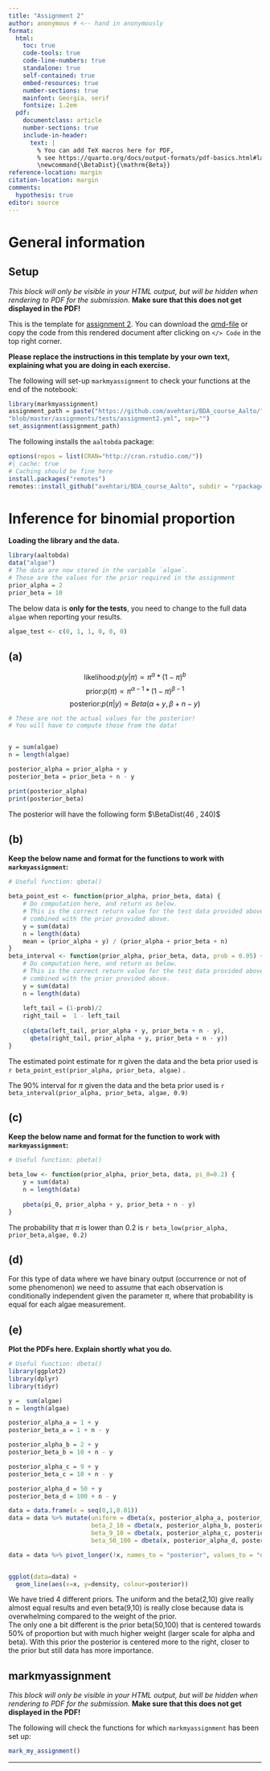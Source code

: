 ---
title: "Assignment 2"
author: anonymous # <-- hand in anonymously
format: 
  html:
    toc: true
    code-tools: true
    code-line-numbers: true
    standalone: true
    self-contained: true
    embed-resources: true  
    number-sections: true
    mainfont: Georgia, serif
    fontsize: 1.2em
  pdf:  
    documentclass: article
    number-sections: true
    include-in-header: 
      text: |
        % You can add TeX macros here for PDF, 
        % see https://quarto.org/docs/output-formats/pdf-basics.html#latex-includes
        \newcommand{\BetaDist}{\mathrm{Beta}}
reference-location: margin
citation-location: margin 
comments:
  hypothesis: true
editor: source
---

::: hidden
$$
% You can add TeX macros here for HTML, see https://quarto.org/docs/authoring/markdown-basics.html#equations
\renewcommand{\BetaDist}{\mathrm{Beta}}
$$
:::

# General information

::: {.content-hidden when-format="pdf"}
::: {.callout-warning collapse="false"}
## Setup

*This block will only be visible in your HTML output, but will be hidden when rendering to PDF for the submission.* **Make sure that this does not get displayed in the PDF!**

This is the template for [assignment 2](assignment2.html). You can download the [qmd-file](https://raw.githubusercontent.com/avehtari/BDA_course_Aalto/gh-pages/assignments/template2.qmd) or copy the code from this rendered document after clicking on `</> Code` in the top right corner.

**Please replace the instructions in this template by your own text, explaining what you are doing in each exercise.**

The following will set-up `markmyassignment` to check your functions at the end of the notebook:

```{r}
library(markmyassignment) 
assignment_path = paste("https://github.com/avehtari/BDA_course_Aalto/",
"blob/master/assignments/tests/assignment2.yml", sep="")
set_assignment(assignment_path)    
```

The following installs the `aaltobda` package:

```{r}
options(repos = list(CRAN="http://cran.rstudio.com/"))
#| cache: true
# Caching should be fine here
install.packages("remotes")
remotes::install_github("avehtari/BDA_course_Aalto", subdir = "rpackage", upgrade="never")
```
:::
:::

# Inference for binomial proportion

**Loading the library and the data.**

```{r}

library(aaltobda)
data("algae")
# The data are now stored in the variable `algae`.
# These are the values for the prior required in the assignment
prior_alpha = 2
prior_beta = 10
```

The below data is **only for the tests**, you need to change to the full data `algae` when reporting your results.

```{r}
algae_test <- c(0, 1, 1, 0, 0, 0)
```

## (a)

$$\text{likelihood:} p(y|\pi) \propto \pi^{a} * (1-\pi)^{b}$$
$$\text{prior:} p(\pi) \propto \pi^{\alpha -1}*(1-\pi)^{\beta - 1}$$
$$\text{posterior:} p(\pi|y) \propto Beta(\alpha + y, \beta + n - y)$$

```{r}
# These are not the actual values for the posterior! 
# You will have to compute those from the data!


y = sum(algae)
n = length(algae)

posterior_alpha = prior_alpha + y
posterior_beta = prior_beta + n - y

print(posterior_alpha)
print(posterior_beta)
```

The posterior will have the following form $\BetaDist(46 , 240)$ 




## (b)

**Keep the below name and format for the functions to work with `markmyassignment`:**

```{r}
# Useful function: qbeta()

beta_point_est <- function(prior_alpha, prior_beta, data) {
    # Do computation here, and return as below.
    # This is the correct return value for the test data provided above,
    # combined with the prior provided above.
    y = sum(data)
    n = length(data)
    mean = (prior_alpha + y) / (prior_alpha + prior_beta + n)
}
beta_interval <- function(prior_alpha, prior_beta, data, prob = 0.95) {
    # Do computation here, and return as below.
    # This is the correct return value for the test data provided above,
    # combined with the prior provided above.
    y = sum(data)
    n = length(data)
    
    left_tail = (1-prob)/2
    right_tail =  1 - left_tail
    
    c(qbeta(left_tail, prior_alpha + y, prior_beta + n - y),
      qbeta(right_tail, prior_alpha + y, prior_beta + n - y))
}


```

The estimated point estimate for $\pi$ given the data and the beta prior used is `r beta_point_est(prior_alpha, prior_beta, algae)` .

The 90% interval for $\pi$ given the data and the beta prior used is `r beta_interval(prior_alpha, prior_beta, algae, 0.9)`

## (c)

**Keep the below name and format for the function to work with `markmyassignment`:**

```{r}
# Useful function: pbeta()

beta_low <- function(prior_alpha, prior_beta, data, pi_0=0.2) {
    y = sum(data)
    n = length(data)
    
    pbeta(pi_0, prior_alpha + y, prior_beta + n - y)
}


```

The probability that $\pi$ is lower than 0.2 is `r beta_low(prior_alpha, prior_beta,algae, 0.2)`



## (d)

For this type of data where we have binary output (occurrence or not of some phenomenon) we need to assume that each observation is conditionally independent given the parameter $\pi$, where that probability is equal for each algae measurement.

## (e)

**Plot the PDFs here. Explain shortly what you do.**


```{r, message=FALSE}
# Useful function: dbeta()
library(ggplot2)
library(dplyr)
library(tidyr)

y =  sum(algae)
n = length(algae)

posterior_alpha_a = 1 + y
posterior_beta_a = 1 + n - y

posterior_alpha_b = 2 + y
posterior_beta_b = 10 + n - y

posterior_alpha_c = 9 + y
posterior_beta_c = 10 + n - y

posterior_alpha_d = 50 + y
posterior_beta_d = 100 + n - y

data = data.frame(x = seq(0,1,0.01))
data = data %>% mutate(uniform = dbeta(x, posterior_alpha_a, posterior_beta_a),
                       beta_2_10 = dbeta(x, posterior_alpha_b, posterior_beta_b),
                       beta_9_10 = dbeta(x, posterior_alpha_c, posterior_beta_c),
                       beta_50_100 = dbeta(x, posterior_alpha_d, posterior_beta_d))

data = data %>% pivot_longer(!x, names_to = "posterior", values_to = "density")


ggplot(data=data) +
  geom_line(aes(x=x, y=density, colour=posterior))
```

We have tried 4 different priors. The uniform and the beta(2,10) give really almost equal results and even beta(9,10) is really close because data is overwhelming compared to the weight of the prior.  
The only one a bit different is the prior beta(50,100) that is centered towards 50% of proportion but with much higher weight (larger scale for alpha and beta). With this prior the posterior is centered more to the right, closer to the prior but still data has more importance.


::: {.content-hidden when-format="pdf"}
::: {.callout-warning collapse="false"}
## markmyassignment

*This block will only be visible in your HTML output, but will be hidden when rendering to PDF for the submission.* **Make sure that this does not get displayed in the PDF!**

The following will check the functions for which `markmyassignment` has been set up:

```{r}
mark_my_assignment()    
```
:::
:::

------------------------------------------------------------------------
